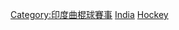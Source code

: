 [[Category:印度曲棍球賽事|Category:印度曲棍球賽事]]
[[Category:各國主辦的國際曲棍球賽事|India]]
[[Category:印度主辦的國際體育賽事|Hockey]]